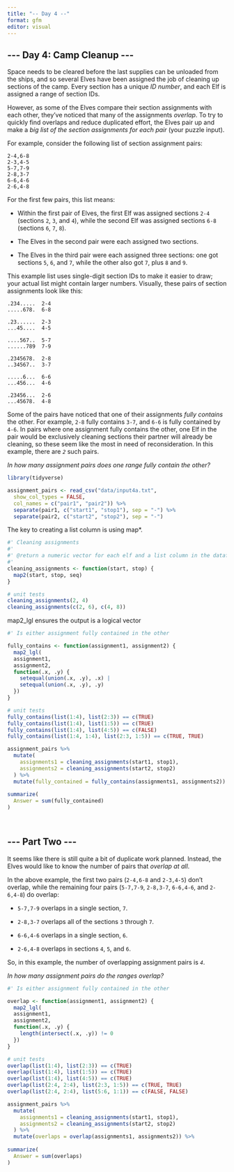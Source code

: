 ```yaml
---
title: "-- Day 4 --"
format: gfm
editor: visual
---
```


## \-\-- Day 4: Camp Cleanup \-\--

Space needs to be cleared before the last supplies can be unloaded from the ships, and so several Elves have been assigned the job of cleaning up sections of the camp. Every section has a unique *ID number*, and each Elf is assigned a range of section IDs.

However, as some of the Elves compare their section assignments with each other, they've noticed that many of the assignments *overlap*. To try to quickly find overlaps and reduce duplicated effort, the Elves pair up and make a *big list of the section assignments for each pair* (your puzzle input).

For example, consider the following list of section assignment pairs:

    2-4,6-8
    2-3,4-5
    5-7,7-9
    2-8,3-7
    6-6,4-6
    2-6,4-8

For the first few pairs, this list means:

-   Within the first pair of Elves, the first Elf was assigned sections `2-4` (sections `2`, `3`, and `4`), while the second Elf was assigned sections `6-8` (sections `6`, `7`, `8`).

-   The Elves in the second pair were each assigned two sections.

-   The Elves in the third pair were each assigned three sections: one got sections `5`, `6`, and `7`, while the other also got `7`, plus `8` and `9`.

This example list uses single-digit section IDs to make it easier to draw; your actual list might contain larger numbers. Visually, these pairs of section assignments look like this:

    .234.....  2-4
    .....678.  6-8

    .23......  2-3
    ...45....  4-5

    ....567..  5-7
    ......789  7-9

    .2345678.  2-8
    ..34567..  3-7

    .....6...  6-6
    ...456...  4-6

    .23456...  2-6
    ...45678.  4-8

Some of the pairs have noticed that one of their assignments *fully contains* the other. For example, `2-8` fully contains `3-7`, and `6-6` is fully contained by `4-6`. In pairs where one assignment fully contains the other, one Elf in the pair would be exclusively cleaning sections their partner will already be cleaning, so these seem like the most in need of reconsideration. In this example, there are *`2`* such pairs.

*In how many assignment pairs does one range fully contain the other?*

```r
library(tidyverse)
```

```r
assignment_pairs <- read_csv("data/input4a.txt", 
  show_col_types = FALSE,
  col_names = c("pair1", "pair2")) %>%
  separate(pair1, c("start1", "stop1"), sep = "-") %>%
  separate(pair2, c("start2", "stop2"), sep = "-")

```

The key to creating a list column is using map\*.

```r
#' Cleaning assignments
#' 
#' @return a numeric vector for each elf and a list column in the dataframe
#'  
cleaning_assignments <- function(start, stop) {
  map2(start, stop, seq)  
}

# unit tests 
cleaning_assignments(2, 4)
cleaning_assignments(c(2, 6), c(4, 8))
```

map2_lgl ensures the output is a logical vector

```r
#' Is either assignment fully contained in the other

fully_contains <- function(assignment1, assignment2) {
  map2_lgl(
  assignment1, 
  assignment2, 
  function(.x, .y) {
    setequal(union(.x, .y), .x) |
    setequal(union(.x, .y), .y)
  })
}

# unit tests
fully_contains(list(1:4), list(2:3)) == c(TRUE)
fully_contains(list(1:4), list(1:5)) == c(TRUE)
fully_contains(list(1:4), list(4:5)) == c(FALSE)
fully_contains(list(1:4, 1:4), list(2:3, 1:5)) == c(TRUE, TRUE)

```

```r
assignment_pairs %>% 
  mutate(
    assignments1 = cleaning_assignments(start1, stop1),
    assignments2 = cleaning_assignments(start2, stop2)
  ) %>%
  mutate(fully_contained = fully_contains(assignments1, assignments2)) %>%
  
summarize(
  Answer = sum(fully_contained)
)

  

```

## \-\-- Part Two \-\--

It seems like there is still quite a bit of duplicate work planned. Instead, the Elves would like to know the number of pairs that *overlap at all*.

In the above example, the first two pairs (`2-4,6-8` and `2-3,4-5`) don't overlap, while the remaining four pairs (`5-7,7-9`, `2-8,3-7`, `6-6,4-6`, and `2-6,4-8`) do overlap:

-   `5-7,7-9` overlaps in a single section, `7`.

-   `2-8,3-7` overlaps all of the sections `3` through `7`.

-   `6-6,4-6` overlaps in a single section, `6`.

-   `2-6,4-8` overlaps in sections `4`, `5`, and `6`.

So, in this example, the number of overlapping assignment pairs is *`4`*.

*In how many assignment pairs do the ranges overlap?*

```r
#' Is either assignment fully contained in the other

overlap <- function(assignment1, assignment2) {
  map2_lgl(
  assignment1, 
  assignment2, 
  function(.x, .y) {
    length(intersect(.x, .y)) != 0
  })
}

# unit tests
overlap(list(1:4), list(2:3)) == c(TRUE)
overlap(list(1:4), list(1:5)) == c(TRUE)
overlap(list(1:4), list(4:5)) == c(TRUE)
overlap(list(2:4, 2:4), list(2:3, 1:5)) == c(TRUE, TRUE)
overlap(list(2:4, 2:4), list(5:6, 1:1)) == c(FALSE, FALSE)
```

```r
assignment_pairs %>% 
  mutate(
    assignments1 = cleaning_assignments(start1, stop1),
    assignments2 = cleaning_assignments(start2, stop2)
  ) %>%
  mutate(overlaps = overlap(assignments1, assignments2)) %>%
  
summarize(
  Answer = sum(overlaps)
)

```
